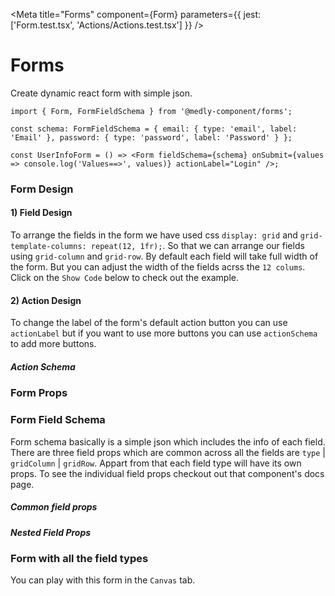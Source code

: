 
<Meta title="Forms" component={Form} parameters={{ jest: ['Form.test.tsx', 'Actions/Actions.test.tsx'] }} />

# Forms

Create dynamic react form with simple json.

```tsx
import { Form, FormFieldSchema } from '@medly-component/forms';

const schema: FormFieldSchema = { email: { type: 'email', label: 'Email' }, password: { type: 'password', label: 'Password' } };

const UserInfoForm = () => <Form fieldSchema={schema} onSubmit={values => console.log('Values==>', values)} actionLabel="Login" />;
```

<Preview withToolbar>
    <Form
        fieldSchema={{ email: { type: 'email', label: 'Email' }, password: { type: 'password', label: 'Password' } }}
        actionLabel="Login"
        onSubmit={action('Submitted')}
    />
</Preview>

### Form Design

#### 1) Field Design

To arrange the fields in the form we have used css `display: grid` and `grid-template-columns: repeat(12, 1fr);`. So that we can arrange our fields using `grid-column` and `grid-row`. By default each field will take full width of the form. But you can adjust the width of the fields acrss the `12 colums`. Click on the `Show Code` below to check out the example.

<Preview withToolbar>
    <Form
        fieldSchema={{
            firstName: {
                gridColumn: '1/7',
                type: 'text',
                required: true,
                label: 'First Name'
            },
            lastName: {
                type: 'text',
                gridColumn: '7/-1',
                required: true,
                label: 'Last Name'
            },
            email: { type: 'email', label: 'Email' },
            password: { type: 'password', label: 'Password' }
        }}
        actionLabel="Sign up"
        onSubmit={action('Submitted')}
    />
</Preview>

#### 2) Action Design

To change the label of the form's default action button you can use `actionLabel` but if you want to use more buttons you can use `actionSchema` to add more buttons.

<Preview withToolbar>
    <Form
        fieldSchema={{
            firstName: {
                type: 'text',
                label: 'First Name'
            },
            lastName: {
                type: 'text',
                label: 'Last Name'
            }
        }}
        actionSchema={{
            alignItems: 'right',
            flexDirection: 'row',
            actions: [
                {
                    type: 'reset',
                    variant: 'flat',
                    label: 'Clear'
                },
                {
                    type: 'submit',
                    edges: 'rounded',
                    label: 'Submit'
                }
            ]
        }}
        onSubmit={action('Submitted')}
    />
</Preview>

##### Action Schema

<Props of={ActionSchema} />

### Form Props

<Props of={Form} />

### Form Field Schema

Form schema basically is a simple json which includes the info of each field. There are three field props which are common across all the fields are `type` | `gridColumn` | `gridRow`. Appart from that each field type will have its own props. To see the individual field props checkout out that component's docs page.

##### Common field props

<Props of={CommonProps} />

##### Nested Field Props

<Props of={NestedFieldProps} />

### Form with all the field types

You can play with this form in the `Canvas` tab.

<Preview withToolbar>
    <Story name="Form" parameters={{ decorators: [withKnobs] }}>
        <Form
            header={text('Header', 'Form Header')}
            helperText={text(
                'Helper Text',
                'Lorem ipsum dolor sit amet, consectetur adipiscing elit, sed do eiusmod tempor incididunt ut labore et dolore magna. '
            )}
            fieldSchema={testSchema}
            actionSchema={{
                alignItems: 'right',
                flexDirection: 'row',
                actions: [
                    {
                        type: 'reset',
                        variant: 'flat',
                        label: 'Clear'
                    },
                    {
                        type: 'submit',
                        edges: 'rounded',
                        label: 'Submit'
                    }
                ]
            }}
            onSubmit={action('Submitted')}
            hideActions={boolean('Hide Actions', false)}
            fullWidth={boolean('Full Width', false)}
            minWidth={text('Min Width', '50rem')}
        />
    </Story>
</Preview>
